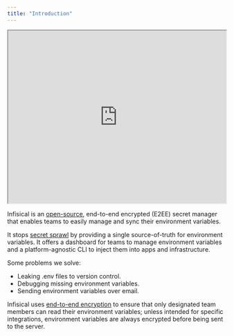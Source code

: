 ```yaml
---
title: "Introduction"
---
```


<iframe
  src="https://www.youtube.com/embed/0q_IroMV1ns"
  width="100%"
  height="400"
></iframe>

Infisical is an [open-source](https://opensource.com/resources/what-open-source), end-to-end encrypted (E2EE) secret manager that enables teams to easily manage and sync their environment variables.

It stops [secret sprawl](https://www.gitguardian.com/glossary/secret-sprawl-definition) by providing a single source-of-truth for environment variables. It offers a dashboard for teams to manage environment variables and a platform-agnostic CLI to inject them into apps and infrastructure.

Some problems we solve:

- Leaking .env files to version control.
- Debugging missing environment variables.
- Sending environment variables over email.

Infisical uses [end-to-end encryption](https://en.wikipedia.org/wiki/End-to-end_encryption) to ensure that only designated team members can read their environment variables; unless intended for specific integrations, environment variables are always encrypted before being sent to the server.
